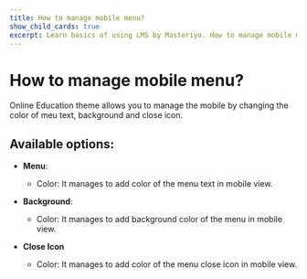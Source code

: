 ---
title: How to manage mobile menu?
show_child_cards: true
excerpt: Learn basics of using LMS by Masteriyo. How to manage mobile menu.
---

#  How to manage mobile menu?

Online Education theme allows you to manage the mobile by changing the color of meu text, background and close icon.

## Available options:

- **Menu**:
  - Color: It manages to add color of the menu text in mobile view.

- **Background**:
  - Color: It manages to add background color of the menu in mobile view.

- **Close Icon**
  - Color: It manages to add  color of the menu close icon in mobile view.

